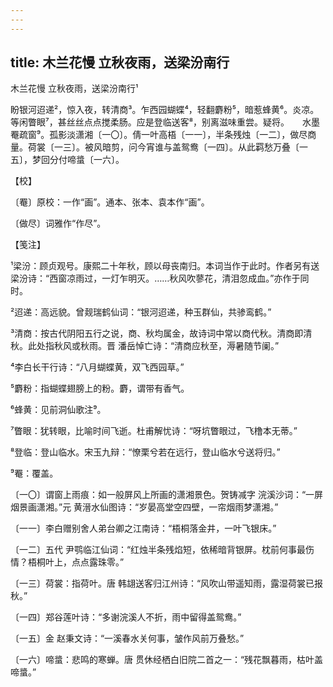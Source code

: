 ```yaml
---
---
---
```

title: 木兰花慢 立秋夜雨，送梁汾南行
---



木兰花慢 立秋夜雨，送梁汾南行¹





盼银河迢递²，惊入夜，转清商³。乍西园蝴蝶⁴，轻翻麝粉⁵，暗惹蜂黄⁶。炎凉。等闲瞥眼⁷，甚丝丝点点搅柔肠。应是登临送客⁸，别离滋味重尝。疑将。　　水墨罨疏窗⁹。孤影淡潇湘〔一〇〕。倩一叶高梧〔一一〕，半条残烛〔一二〕，做尽商量。荷裳〔一三〕。被风暗剪，问今宵谁与盖鸳鸯〔一四〕。从此羁愁万叠〔一五〕，梦回分付啼螀〔一六〕。





【校】


〔罨〕原校：一作“画”。通本、张本、袁本作“画”。

〔做尽〕词雅作“作尽”。





【笺注】


¹梁汾：顾贞观号。康熙二十年秋，顾以母丧南归。本词当作于此时。作者另有送梁汾诗：“西窗凉雨过，一灯乍明灭。……秋风吹蓼花，清泪忽成血。”亦作于同时。

²迢递：高远貌。曾觌瑞鹤仙词：“银河迢递，种玉群仙，共骖鸾鹤。”

³清商：按古代阴阳五行之说，商、秋均属金，故诗词中常以商代秋。清商即清秋。此处指秋风或秋雨。晋 潘岳悼亡诗：“清商应秋至，溽暑随节阑。”

⁴李白长干行诗：“八月蝴蝶黄，双飞西园草。”

⁵麝粉：指蝴蝶翅膀上的粉。麝，谓带有香气。

⁶蜂黄：见前洞仙歌注⁹。

⁷瞥眼：犹转眼，比喻时间飞逝。杜甫解忧诗：“呀坑瞥眼过，飞橹本无蒂。”

⁸登临：登山临水。宋玉九辩：“憭栗兮若在远行，登山临水兮送将归。”

⁹罨：覆盖。

〔一〇〕谓窗上雨痕：如一般屏风上所画的潇湘景色。贺铸减字 浣溪沙词：“一屏烟景画潇湘。”元 黄溍水仙图诗：“岁晏高堂空四壁，一帘烟雨梦潇湘。”

〔一一〕李白赠别舍人弟台卿之江南诗：“梧桐落金井，一叶飞银床。”

〔一二〕五代 尹鹗临江仙词：“红烛半条残焰短，依稀暗背银屏。枕前何事最伤情？梧桐叶上，点点露珠零。”

〔一三〕荷裳：指荷叶。唐 韩翃送客归江州诗：“风吹山带遥知雨，露湿荷裳已报秋。”

〔一四〕郑谷莲叶诗：“多谢浣溪人不折，雨中留得盖鸳鸯。”

〔一五〕金 赵秉文诗：“一溪春水关何事，皱作风前万叠愁。”

〔一六〕啼螀：悲鸣的寒蝉。唐 贯休经栖白旧院二首之一：“残花飘暮雨，枯叶盖啼螀。”
